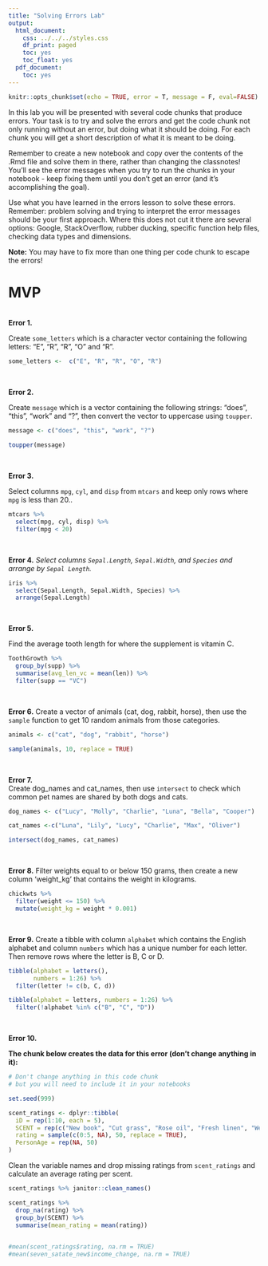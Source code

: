 ```yaml
---
title: "Solving Errors Lab"
output:
  html_document:
    css: ../../../styles.css
    df_print: paged
    toc: yes
    toc_float: yes
  pdf_document:
    toc: yes
---
```


```r
knitr::opts_chunk$set(echo = TRUE, error = T, message = F, eval=FALSE)
```

In this lab you will be presented with several code chunks that produce errors. Your task is to try and solve the errors and get the code chunk not only running without an error, but doing what it should be doing. For each chunk you will get a short description of what it is meant to be doing. 

Remember to create a new notebook and copy over the contents of the .Rmd file and solve them in there, rather than changing the classnotes! You'll see the error messages when you try to run the chunks in your notebook - keep fixing them until you don't get an error (and it's accomplishing the goal).

Use what you have learned in the errors lesson to solve these errors. Remember: problem solving and trying to interpret the error messages should be your first approach. Where this does not cut it there are several options: Google, StackOverflow, rubber ducking, specific function help files, checking data types and dimensions.

**Note:** You may have to fix more than one thing per code chunk to escape the errors!

# MVP
<br>
**Error 1.**  

Create `some_letters` which is a character vector containing the following letters: "E", "R", "R", "O" and "R".
```r
some_letters <-  c("E", "R", "R", "O", "R")
```


<br> 

**Error 2.**  

Create `message` which is a vector containing the following strings: "does", "this", "work" and "?", then convert the vector to uppercase using `toupper`.
```r
message <- c("does", "this", "work", "?")

toupper(message)

```


<br> 


**Error 3.**  

Select columns `mpg`, `cyl`, and `disp` from `mtcars` and keep only rows where `mpg` is less than 20..
```r
mtcars %>% 
  select(mpg, cyl, disp) %>% 
  filter(mpg < 20)
```


<br> 


**Error 4.**
*Select columns `Sepal.Length`, `Sepal.Width`, and `Species` and arrange by `Sepal Length`.*
```r
iris %>% 
  select(Sepal.Length, Sepal.Width, Species) %>% 
  arrange(Sepal.Length)
```


<br> 


**Error 5.** 

Find the average tooth length for where the supplement is vitamin C.

```r
ToothGrowth %>%
  group_by(supp) %>% 
  summarise(avg_len_vc = mean(len)) %>% 
  filter(supp == "VC")
```


<br> 

**Error 6.**
Create a vector of animals (cat, dog, rabbit, horse), then use the `sample` function to get 10 random animals from those categories.

```r
animals <- c("cat", "dog", "rabbit", "horse")

sample(animals, 10, replace = TRUE)

```


<br> 

**Error 7.**  
Create dog_names and cat_names, then use `intersect` to check which common pet names are shared by both dogs and cats.

```r
dog_names <- c("Lucy", "Molly", "Charlie", "Luna", "Bella", "Cooper")

cat_names <-c("Luna", "Lily", "Lucy", "Charlie", "Max", "Oliver")

intersect(dog_names, cat_names)

```


<br> 

**Error 8.**
Filter weights equal to or below 150 grams, then create a new column 'weight_kg' that contains the weight in kilograms.

```r
chickwts %>% 
  filter(weight <= 150) %>% 
  mutate(weight_kg = weight * 0.001)
```


<br> 

**Error 9.**
Create a tibble with column `alphabet` which contains the English alphabet and column `numbers` which has a unique number for each letter. Then remove rows where the letter is B, C or D.

```r
tibble(alphabet = letters(),
       numbers = 1:26) %>% 
  filter(letter != c(b, C, d))

tibble(alphabet = letters, numbers = 1:26) %>%
  filter(!alphabet %in% c("B", "C", "D"))
```


<br>

**Error 10.** 

**The chunk below creates the data for this error (don't change anything in it):**
```r
# Don't change anything in this code chunk
# but you will need to include it in your notebooks

set.seed(999)

scent_ratings <- dplyr::tibble(
  iD = rep(1:10, each = 5),
  SCENT = rep(c("New book", "Cut grass", "Rose oil", "Fresh linen", "Wet dog"), 10),
  rating = sample(c(0:5, NA), 50, replace = TRUE),
  PersonAge = rep(NA, 50)
)
```

Clean the variable names and drop missing ratings from `scent_ratings` and calculate an average rating per scent.

```r
scent_ratings %>% janitor::clean_names()

scent_ratings %>% 
  drop_na(rating) %>% 
  group_by(SCENT) %>% 
  summarise(mean_rating = mean(rating)) 
  

#mean(scent_ratings$rating, na.rm = TRUE)
#mean(seven_satate_new$income_change, na.rm = TRUE)
```

<br> 


